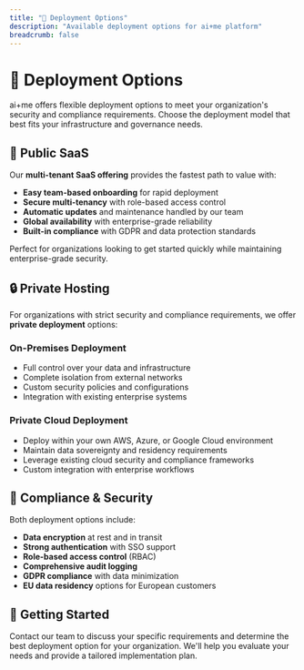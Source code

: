 ```yaml
---
title: "🚀 Deployment Options"
description: "Available deployment options for ai+me platform"
breadcrumb: false
---
```


# 🚀 Deployment Options

ai+me offers flexible deployment options to meet your organization's security and compliance requirements. Choose the deployment model that best fits your infrastructure and governance needs.

## 🏢 Public SaaS

Our **multi-tenant SaaS offering** provides the fastest path to value with:

- **Easy team-based onboarding** for rapid deployment
- **Secure multi-tenancy** with role-based access control
- **Automatic updates** and maintenance handled by our team
- **Global availability** with enterprise-grade reliability
- **Built-in compliance** with GDPR and data protection standards

Perfect for organizations looking to get started quickly while maintaining enterprise-grade security.

## 🔒 Private Hosting

For organizations with strict security and compliance requirements, we offer **private deployment** options:

### **On-Premises Deployment**

- Full control over your data and infrastructure
- Complete isolation from external networks
- Custom security policies and configurations
- Integration with existing enterprise systems

### **Private Cloud Deployment**

- Deploy within your own AWS, Azure, or Google Cloud environment
- Maintain data sovereignty and residency requirements
- Leverage existing cloud security and compliance frameworks
- Custom integration with enterprise workflows

## 🔐 Compliance & Security

Both deployment options include:

- **Data encryption** at rest and in transit
- **Strong authentication** with SSO support
- **Role-based access control** (RBAC)
- **Comprehensive audit logging**
- **GDPR compliance** with data minimization
- **EU data residency** options for European customers

## 🎯 Getting Started

Contact our team to discuss your specific requirements and determine the best deployment option for your organization. We'll help you evaluate your needs and provide a tailored implementation plan.
